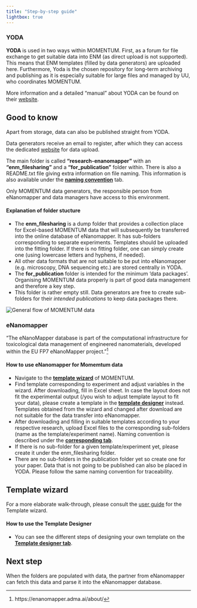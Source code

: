 ```yaml
---
title: "Step-by-step guide"
lightbox: true
---
```


### YODA

**YODA** is used in two ways within MOMENTUM. First, as a forum for file exchange to get suitable data into ENM (as direct upload is not supported). This means that ENM templates (filled by data generators) are uploaded here. Furthermore, Yoda is the chosen repository for long-term archiving and publishing as it is especially suitable for large files and managed by UU, who coordinates MOMENTUM. 

::: {.callout-tip icon="false" appearence="simple"}
More information and a detailed "manual" about YODA can be found on their [website](https://www.uu.nl/en/research/yoda/guide-to-yoda).
:::

::: {.callout-tip icon="false" appearence="simple" collapse="true"}
## Good to know
Apart from storage, data can also be published straight from YODA.
:::

Data generators receive an email to register, after which they can access the dedicated [website](https://dgk.yoda.uu.nl/) for data upload.

The main folder is called **"research-enanomapper"** with an **"enm_filesharing"** and a **"for_publication"** folder within. There is also a README.txt file giving extra information on file naming. This information is also available under the [**naming convention**](/naming.qmd) tab.

::: {.callout-note icon="false" appearence="simple" collapse="true"}
Only MOMENTUM data generators, the responsible person from eNanomapper and data managers have access to this environment.
:::

#### Explanation of folder stucture

-   The **enm_filesharing** is a dump folder that provides a collection place for Excel-based MOMENTUM data that will subsequently be transferred into the online database of eNanomapper. It has sub-folders corresponding to separate experiments. Templates should be uploaded into the fitting folder. If there is no fitting folder, one can simply create one (using lowercase letters and hyphens, if needed).
-   All other data formats that are not suitable to be put into eNanomapper (e.g. microscopy, DNA sequencing etc.) are stored centrally in YODA. 
-   The **for_publication** folder is intended for the minimum 'data packages'. Organising MOMENTUM data properly is part of good data management and therefore a key step.
-   This folder is rather empty still. Data generators are free to create sub-folders for their *intended publications* to keep data packages there. 

![](/images/dataflow_website_15012025.png "General flow of MOMENTUM data")

### eNanomapper

"The eNanoMapper database is part of the computational infrastructure for toxicological data management of engineered nanomaterials, developed within the EU FP7 eNanoMapper project."[^1]

[^1]: https://enanomapper.adma.ai/about/

#### How to use eNanomapper for Momemtum data

-   Navigate to the [**template wizard**](https://enanomapper.adma.ai/projects/momentum/datatemplates/) of MOMENTUM.
-   Find template corresponding to experiment and adjust variables in the wizard. After downloading, fill in Excel sheet. In case the layout does not fit the experimental output (/you wish to adjust template layout to fit your data), please create a template in the [**template designer**](https://enanomapper.adma.ai/templates) instead. Templates obtained from the wizard and changed after download are not suitable for the data transfer into eNanomapper.
-   After downloading and filling in suitable templates according to your respective research, upload Excel files to the corresponding sub-folders (name as the template/experiment name). Naming convention is described under the [**corresponding tab**](/naming.qmd).
-   If there is no sub-folder for a given template/experiment yet, please create it under the enm_filesharing folder.
-   There are no sub-folders in the publication folder yet so create one for your paper. Data that is not going to be published can also be placed in YODA. Please follow the same naming convention for traceability.


::: {.callout-important icon="false" appearence="simple"}
## Template wizard

For a more elaborate walk-through, please consult the [user guide](https://enanomapper.adma.ai/assets/img/guide/guide.pdf) for the Template wizard.
:::

#### How to use the Template Designer
- You can see the different steps of designing your own template on the [**Template designer tab**](/designer.qmd).

::: {.callout-note icon="false" appearence="simple" collapse="true"}
## Next step

When the folders are populated with data, the partner from eNanomapper can fetch this data and parse it into the eNanomapper database.
:::